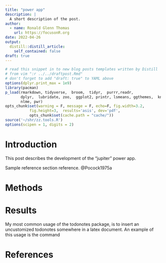 ```yaml
---
title: "power app"
description: |
  A short description of the post.
author:
  - name: Ronald Glenn Thomas
    url: https://focusonR.org
date: 2022-04-26
output:
  distill::distill_article:
    self_contained: false
draft: true
---
```




```r
# read this snippet in to new blog posts templates written by Distill
# from vim ":r ../../draftpost.Rmd"
# don't forget to add "draft: true" to YAML above
options(dplyr.print_max = 1e9)
library(pacman)
p_load(rmarkdown, tidyverse,  broom,  tidyr,  purrr,readr,
       dplyr,  lubridate, zoo,  ggplot2, printr, lsmeans, ggthemes,  knitr,
       nlme, pwr)
opts_chunk$set(warning = F, message = F, echo=F, fig.width=3.2,
	       fig.height=3,  results='asis', dev='pdf',
	       opts_chunk$set(cache.path = "cache/"))
source('~/shr/zz.tools.R')
options(scipen = 1, digits = 2)
```

# Introduction

This post describes the development of the "jupiter" power app. 

Sample reference section reference. @Pocock1975a

# Methods

# Results
My most common usage of the todonotes package, is to insert an uncustomized
todonotes somewhere in a latex document. An example of this usage is the command

# References




